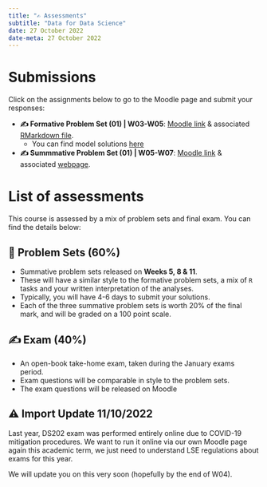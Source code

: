 ---
title: "✍️ Assessments"
subtitle: "Data for Data Science"
date: 27 October 2022
date-meta: 27 October 2022
---

# Submissions

Click on the assignments below to go to the Moodle page and submit your responses:

- **✍️ Formative Problem Set (01)  | W03-W05**: [Moodle link](https://moodle.lse.ac.uk/mod/coursework/view.php?id=1127006) & associated <a href="https://raw.githubusercontent.com/LSE-DSI/lse-ds202-course-notes/main/RMarkdown/DS202 2022 MT - Formative Assignment W03-W04.Rmd" download="DS202 2022 MT - Formative Assignment W03-W04.Rmd" target="_blank">RMarkdown file</a>.
    - You can find model solutions [here](/assessments/formative1_solutions.qmd)
- **✍️ Summmative Problem Set (01) | W05-W07**: [Moodle link](https://moodle.lse.ac.uk/mod/coursework/view.php?id=1131232&forceview=1) & associated [webpage](/assessments/summative1.qmd).

# List of assessments

This course is assessed by a mix of problem sets and final exam. You can find the details below:

## 📝 Problem Sets (60%)

-   Summative problem sets released on **Weeks 5, 8 & 11**.
-   These will have a similar style to the formative problem sets, a mix of `R` tasks and your written interpretation of the analyses.
-   Typically, you will have 4-6 days to submit your solutions.
-   Each of the three summative problem sets is worth 20% of the final mark, and will be graded on a 100 point scale.

## ✍️ Exam (40%)

-   An open-book take-home exam, taken during the January exams period.
-   Exam questions will be comparable in style to the problem sets.
-   The exam questions will be released on Moodle

::: {.callout-important}
## ⚠️ Import Update 11/10/2022

Last year, DS202 exam was performed entirely online due to COVID-19 mitigation procedures. We want to run it online via our own Moodle page again this academic term, we just need to understand LSE regulations about exams for this year. 

We will update you on this very soon (hopefully by the end of W04).
:::

